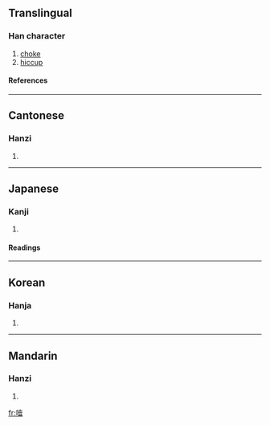 ==Translingual==
===Han character===
{{Han char|rn=30|rad=口|as=12|sn=15|four=6401<sub>8</sub>|canj=口土月廿 (RGBT)}}
# [[choke]]
# [[hiccup]]
====References====
{{Han ref|kx=0208.280|dkj=04307|dj=0431.200|hdz=10681.030|uh=564E|ud=22094|bh=BC4F|bd=48207}}
----
==Cantonese==
===Hanzi===
{{yue-hanzi|jyut=|y=yit3}}
# {{defn|Cantonese}}
----
==Japanese==
===Kanji===
{{ja-kanji|grade=|rs=口12}}
# {{defn|Japanese}} 
====Readings====
{{ja-readings|on=[[いつ]] (itsu), [[えつ]] (etsu)|kun=[[むせぶ]] (musebu)}}
----
==Korean==
===Hanja===
{{ko-hanja|hangeul=열|rv=yeol|mr=yŏl}}
# {{defn|Korean}}
----
==Mandarin==
===Hanzi===
{{cmn-hanzi|pin=[[yē]] ([[ye1]]), [[zhān]] ([[zhan1]])|wg=yeh<sup>1</sup>, chan<sup>1</sup>}}
# {{defn|Mandarin}}

[[fr:噎]]
